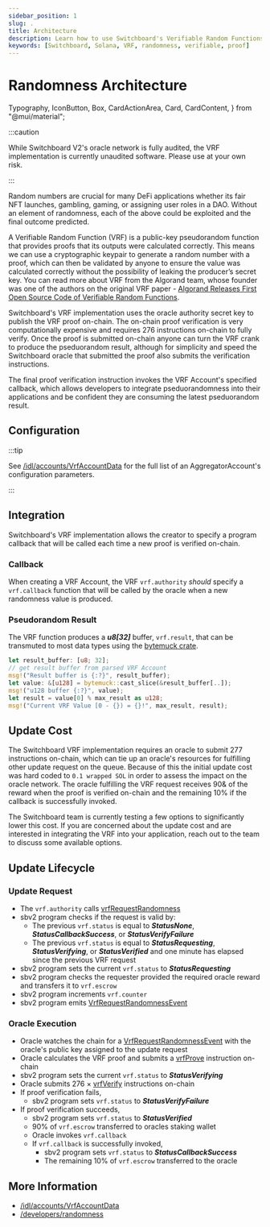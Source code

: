 ```yaml
---
sidebar_position: 1
slug: .
title: Architecture
description: Learn how to use Switchboard's Verifiable Random Functions
keywords: [Switchboard, Solana, VRF, randomness, verifiable, proof]
---
```


# Randomness Architecture

  Typography,
  IconButton,
  Box,
  CardActionArea,
  Card,
  CardContent,
} from "@mui/material";


:::caution

While Switchboard V2's oracle network is fully audited, the VRF implementation is currently unaudited software. Please use at your own risk.

:::

Random numbers are crucial for many DeFi applications whether its fair NFT launches, gambling, gaming, or assigning user roles in a DAO. Without an element of randomness, each of the above could be exploited and the final outcome predicted.

A Verifiable Random Function (VRF) is a public-key pseudorandom function that provides proofs that its outputs were calculated correctly. This means we can use a cryptographic keypair to generate a random number with a proof, which can then be validated by anyone to ensure the value was calculated correctly without the possibility of leaking the producer’s secret key. You can read more about VRF from the Algorand team, whose founder was one of the authors on the original VRF paper - [Algorand Releases First Open Source Code of Verifiable Random Functions](https://medium.com/algorand/algorand-releases-first-open-source-code-of-verifiable-random-function-93c2960abd61).

Switchboard's VRF implementation uses the oracle authority secret key to publish the VRF proof on-chain. The on-chain proof verification is very computationally expensive and requires 276 instructions on-chain to fully verify. Once the proof is submitted on-chain anyone can turn the VRF crank to produce the pseduorandom result, although for simplicity and speed the Switchboard oracle that submitted the proof also submits the verification instructions.

The final proof verification instruction invokes the VRF Account's specified callback, which allows developers to integrate pseduorandomness into their applications and be confident they are consuming the latest pseduorandom result.

## Configuration

:::tip

See [/idl/accounts/VrfAccountData](/idl/accounts/VrfAccountData) for the full list of an AggregatorAccount's configuration parameters.

:::

## Integration

Switchboard's VRF implementation allows the creator to specify a program callback that will be called each time a new proof is verified on-chain.

### Callback

When creating a VRF Account, the VRF `vrf.authority` _should_ specify a `vrf.callback` function that will be called by the oracle when a new randomness value is produced.

<CallbackZC />

### Pseudorandom Result

The VRF function produces a **_u8[32]_** buffer, `vrf.result`, that can be transmuted to most data types using the [bytemuck crate](https://crates.io/crates/bytemuck).

```rust
let result_buffer: [u8; 32];
// get result buffer from parsed VRF Account
msg!("Result buffer is {:?}", result_buffer);
let value: &[u128] = bytemuck::cast_slice(&result_buffer[..]);
msg!("u128 buffer {:?}", value);
let result = value[0] % max_result as u128;
msg!("Current VRF Value [0 - {}) = {}!", max_result, result);
```

## Update Cost

The Switchboard VRF implementation requires an oracle to submit 277 instructions on-chain, which can tie up an oracle's resources for fulfilling other update request on the queue. Because of this the initial update cost was hard coded to `0.1 wrapped SOL` in order to assess the impact on the oracle network. The oracle fulfilling the VRF request receives 90& of the reward when the proof is verified on-chain and the remaining 10% if the callback is successfully invoked.

The Switchboard team is currently testing a few options to significantly lower this cost. If you are concerned about the update cost and are interested in integrating the VRF into your application, reach out to the team to discuss some available options.

## Update Lifecycle

### Update Request

- The `vrf.authority` calls [vrfRequestRandomness](/idl/instructions/vrfRequestRandomness)
- sbv2 program checks if the request is valid by:
  - The previous `vrf.status` is equal to **_StatusNone_**, **_StatusCallbackSuccess_**, or **_StatusVerifyFailure_**
  - The previous `vrf.status` is equal to **_StatusRequesting_**, **_StatusVerifying_**, or **_StatusVerified_** and one minute has elapsed since the previous VRF request
- sbv2 program sets the current `vrf.status` to **_StatusRequesting_**
- sbv2 program checks the requester provided the required oracle reward and transfers it to `vrf.escrow`
- sbv2 program increments `vrf.counter`
- sbv2 program emits [VrfRequestRandomnessEvent](/idl/events/VrfRequestRandomnessEvent)

### Oracle Execution

- Oracle watches the chain for a [VrfRequestRandomnessEvent](/idl/events/VrfRequestRandomnessEvent) with the oracle's public key assigned to the update request
- Oracle calculates the VRF proof and submits a [vrfProve](/idl/instructions/vrfProve) instruction on-chain
- sbv2 program sets the current `vrf.status` to **_StatusVerifying_**
- Oracle submits 276 × [vrfVerify](/idl/instructions/vrfVerify) instructions on-chain
- If proof verification fails,
  - sbv2 program sets `vrf.status` to **_StatusVerifyFailure_**
- If proof verification succeeds,
  - sbv2 program sets `vrf.status` to **_StatusVerified_**
  - 90% of `vrf.escrow` transferred to oracles staking wallet
  - Oracle invokes `vrf.callback`
  - If `vrf.callback` is successfully invoked,
    - sbv2 program sets `vrf.status` to **_StatusCallbackSuccess_**
    - The remaining 10% of `vrf.escrow` transferred to the oracle

## More Information

- [/idl/accounts/VrfAccountData](/idl/accounts/VrfAccountData)
- [/developers/randomness](/developers/randomness)
